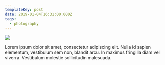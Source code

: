 ```yaml
---
templateKey: post
date: 2019-01-04T16:31:00.000Z
tags:
  - photography
---
```

![](../../static/assets/20190104-IMG_1993.jpg)

Lorem ipsum dolor sit amet, consectetur adipiscing elit. Nulla id sapien elementum, vestibulum sem non, blandit arcu. In maximus fringilla diam vel viverra. Vestibulum molestie sollicitudin malesuada.
